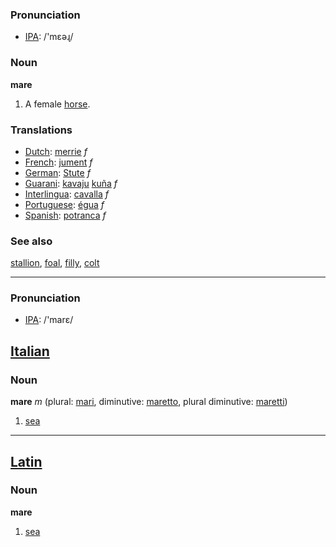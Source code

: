 === Pronunciation ===
*[[w:IPA|IPA]]: /'mɛəɻ/

=== Noun ===

'''mare'''

#A female [[horse]].

=== Translations ===
*[[Dutch]]: [[merrie]] ''f''
*[[French]]: [[jument]] ''f''
*[[German]]: [[Stute]] ''f''
*[[Guarani]]: [[kavaju]] [[kuña]] ''f''
*[[Interlingua]]: [[cavalla]] ''f''
*[[Portuguese]]: [[égua]] ''f''
*[[Spanish]]: [[potranca]] ''f''

=== See also ===
[[stallion]], [[foal]], [[filly]], [[colt]]

----

=== Pronunciation ===
*[[w:IPA|IPA]]: /'marɛ/

==[[Italian]]==

=== Noun ===

'''mare''' ''m'' (plural: [[mari]], diminutive: [[maretto]], plural diminutive: [[maretti]])

# [[sea]]

----

==[[Latin]]==

=== Noun ===

'''mare'''

# [[sea]]